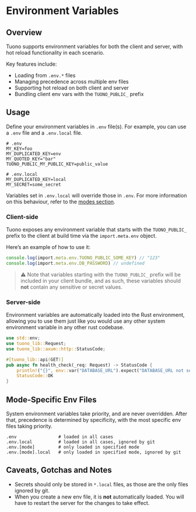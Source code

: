
<MetaTags
  title="Tuono - Environment Variables"
  description="Learn to add and access environment variables in your Tuono application"
  canonical="https://tuono.dev/documentation/environment-variables"
/>

# Environment Variables

## Overview

Tuono supports environment variables for both the client and server, with hot reload functionality in each scenario.

Key features include:

- Loading from `.env.*` files
- Managing precedence across multiple env files
- Supporting hot reload on both client and server
- Bundling client env vars with the `TUONO_PUBLIC_` prefix

## Usage

Define your environment variables in `.env` file(s). For example, you can use a `.env` file and a `.env.local` file.

```env
# .env
MY_KEY=foo
MY_DUPLICATED_KEY=env
MY_QUOTED_KEY="bar"
TUONO_PUBLIC_MY_PUBLIC_KEY=public_value
```

```env
# .env.local
MY_DUPLICATED_KEY=local
MY_SECRET=some_secret
```

Variables set in `.env.local` will override those in `.env`. For more information on this behaviour, refer to the [modes section](#mode-specific-env-files).

### Client-side

Tuono exposes any environment variable that starts with the `TUONO_PUBLIC_` prefix to the client at build time via the `import.meta.env` object.

Here’s an example of how to use it:

```ts
console.log(import.meta.env.TUONO_PUBLIC_SOME_KEY) // "123"
console.log(import.meta.env.DB_PASSWORD) // undefined
```

> ⚠️ Note that variables starting with the `TUONO_PUBLIC_` prefix will be included in your client bundle, and as such, these variables should **not** contain any sensitive or secret values.

### Server-side

Environment variables are automatically loaded into the Rust environment, allowing you to use them just like you would use any other system environment variable in any other rust codebase.

```rs
use std::env;
use tuono_lib::Request;
use tuono_lib::axum::http::StatusCode;

#[tuono_lib::api(GET)]
pub async fn health_check(_req: Request) -> StatusCode {
    println!("{}", env::var("DATABASE_URL").expect("DATABASE_URL not set"));
    StatusCode::OK
}
```

## Mode-Specific Env Files

System environment variables take priority, and are never overridden. After that, precedence is determined by specificity, with the most specific env files taking priority.

```text
.env                # loaded in all cases
.env.local          # loaded in all cases, ignored by git
.env.[mode]         # only loaded in specified mode
.env.[mode].local   # only loaded in specified mode, ignored by git
```

## Caveats, Gotchas and Notes

- Secrets should only be stored in `*.local` files, as those are the only files ignored by git.
- When you create a new env file, it is **not** automatically loaded. You will have to restart the server for the changes to take effect.
